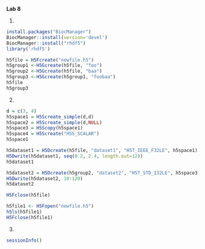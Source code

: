 **Lab 8**

1.
```r
install.packages("BiocManager")
BiocManager::install(version='devel')
BiocManager::install("rhdf5")
library('rhdf5')

h5file = H5Fcreate("newfile.h5")
h5group1 <-H5Gcreate(h5file, "foo")
h5group2 <-H5Gcreate(h5file, "baa")
h5group3 <-H5Gcreate(h5group1, "foobaa")
h5file
h5group3
```

2.
```r
d = c(3, 4)
h5space1 = H5Screate_simple(d,d)
h5space2 = H5Screate_simple(d,NULL)
h5space3 = H5Scopy(h5space1)
h5space4 = H5Screate("H5S_SCALAR")
h5space1

h5dataset1 = H5Dcreate(h5file, "dataset1", "H5T_IEEE_F32LE", h5space1)
H5Dwrite(h5dataset1, seq(0.2, 2.4, length.out=12))
h5dataset1

h5dataset2 = H5Dcreate(h5group2, "dataset2", "H5T_STD_I32LE", h5space3)
H5Dwrite(h5dataset2, 10:120)
h5dataset2

H5Fclose(h5file)

h5file1 <- H5Fopen("newfile.h5")
h5ls(h5file1)
H5Fclose(h5file1)
```

3.
```r
sessionInfo()
```
